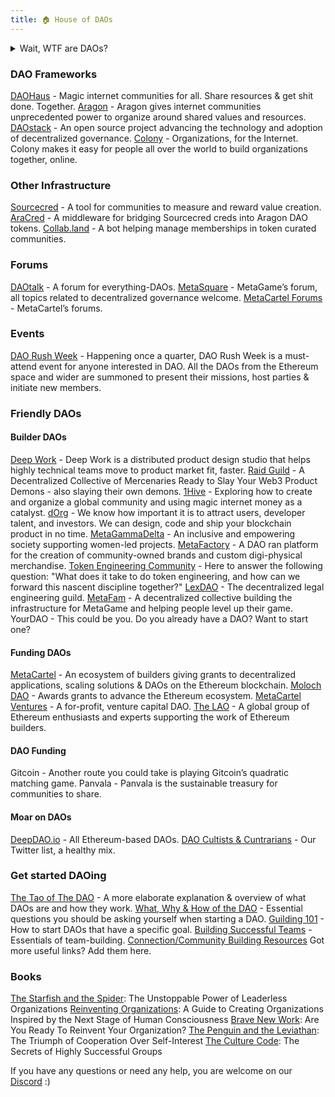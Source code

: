 ```yaml
---
title: 🏠 House of DAOs
---
```


<details>


<summary>Wait, WTF are DAOs?</summary>

<br />

Short for “Decentralized Autonomous Organizations”, DAOs are a new type of organizations enabled by the blockchain technology. Decentralized organizations are really nothing new, what makes DAOs different from decentralized organizations is that they are constituted on the blockchain and their governance is, at least in theory, controlled by smart contracts.

This allows people to start organizations with complete strangers from around the world and not worry whether one of them will run away with the money, where will the organization be formed and how will they govern its treasury. The ownership of a DAO is usually tokenized, distributed among members and it’s issuance not centrally controlled by anyone.

There are multiple types of “decentralizations”. Some will say “A DAO” only implies the architectural decentralization, the technology itself. While one may have “a DAO” whose governance is centralized in a single or a few big shareholders, we do not consider those true DAOs and instead refer to them as DACs (decentralized autonomous corporations).

If you ask most of us, a DAO should be both architecturally AND politically decentralized to truly be considered a DAO. For a DAO to be considered politically decentralized, it’s voting power should be sufficiently decentralized among its members. How much is sufficient? Well who the hell knows, we’ll figure it out.

If you ask me, DAOs are here to enable us to build a world of cooperatively ran organizations and collectively owned platforms & infrastructure.

To recap:

- There is no centralized control in the DAO. There is no “CEO” and no single individual may dictate direction.
- There isn’t a hierarchy in any traditional sense, no “managerial” & “executive” levels.
- Members allocate resources and make decisions about the direction and initiatives through voting on proposals or practicing other decentralized decision making methods, eg. [Holacracy’s Integrative Decision Making Process](https://medium.com/org-hacking/holacracys-integrative-decision-making-process-f750d4b82abc)
- There is a complete transparency of every transaction.

</details>


### DAO Frameworks

[DAOHaus](https://daohaus.club/) - Magic internet communities for all. Share resources & get shit done. Together.
[Aragon](https://aragon.org/) - Aragon gives internet communities unprecedented power to organize around shared values and resources.
[DAOstack](https://daostack.io/) - An open source project advancing the technology and adoption of decentralized governance.
[Colony](https://colony.io/) - Organizations, for the Internet. Colony makes it easy for people all over the world to build organizations together, online.

### Other Infrastructure

[Sourcecred](https://sourcecred.io/) - A tool for communities to measure and reward value creation.
[AraCred](https://aracred.github.io/) - A middleware for bridging Sourcecred creds into Aragon DAO tokens.
[Collab.land](https://collab.land/) - A bot helping manage memberships in token curated communities.

### Forums

[DAOtalk](https://daotalk.org) - A forum for everything-DAOs.
[MetaSquare](https://forum.metagame.wtf/) - MetaGame’s forum, all topics related to decentralized governance welcome.
[MetaCartel Forums](https://forum.metacartel.org/) - MetaCartel’s forums.

### Events

[DAO Rush Week](https://twitter.com/daorushweek) - Happening once a quarter, DAO Rush Week is a must-attend event for anyone interested in DAO. All the DAOs from the Ethereum space and wider are summoned to present their missions, host parties & initiate new members.

### Friendly DAOs

#### Builder DAOs

[Deep Work](https://deepwork.studio/) - Deep Work is a distributed product design studio that helps highly technical teams move to product market fit, faster.
[Raid Guild](https://raidguild.org/) - A Decentralized Collective of Mercenaries Ready to Slay Your Web3 Product Demons - also slaying their own demons.
[1Hive](https://1hive.org/) - Exploring how to create and organize a global community and using magic internet money as a catalyst.
[dOrg](https://dorg.tech/) - We know how important it is to attract users, developer talent, and investors. We can design, code and ship your blockchain product in no time.
[MetaGammaDelta](https://twitter.com/metagammadelta) - An inclusive and empowering society supporting women-led projects.
[MetaFactory](https://t.co/27fiwh7Oym?amp=1) - A DAO ran platform for the creation of community-owned brands and custom digi-physical merchandise.
[Token Engineering Community](https://tokenengineeringcommunity.github.io/website/) - Here to answer the following question: "What does it take to do token engineering, and how can we forward this nascent discipline together?"
[LexDAO](https://lexdao.org/) - The decentralized legal engineering guild.
[MetaFam](https://mainnet.aragon.org/#/metafam) - A decentralized collective building the infrastructure for MetaGame and helping people level up their game.
YourDAO - This could be you. Do you already have a DAO? Want to start one?

#### Funding DAOs

[MetaCartel](https://www.metacartel.org/) - An ecosystem of builders giving grants to decentralized applications, scaling solutions & DAOs on the Ethereum blockchain.
[Moloch DAO](https://www.molochdao.com/) - Awards grants to advance the Ethereum ecosystem.
[MetaCartel Ventures](https://metacartel.xyz/) - A for-profit, venture capital DAO.
[The LAO](https://www.thelao.io/) - A global group of Ethereum enthusiasts and experts supporting the work of Ethereum builders.

#### DAO Funding

Gitcoin - Another route you could take is playing Gitcoin’s quadratic matching game.
Panvala - Panvala is the sustainable treasury for communities to share.

#### Moar on DAOs

[DeepDAO.io](http://deepdao.io) - All Ethereum-based DAOs.
[DAO Cultists & Cuntrarians](https://twitter.com/i/lists/1282667877984800768) - Our Twitter list, a healthy mix.

### Get started DAOing

[The Tao of The DAO](https://guide.taoofthedao.org/) - A more elaborate explanation & overview of what DAOs are and how they work.
[What, Why & How of the DAO](https://wiki.metagame.wtf/docs/Guilding/what-why-how-of-your-dao) - Essential questions you should be asking yourself when starting a DAO.
[Guilding 101](https://wiki.metagame.wtf/docs/Guilding/guilding-101) - How to start DAOs that have a specific goal.
[Building Successful Teams](https://wiki.metagame.wtf/docs/Guilding/building-successful-teams) - Essentials of team-building.
[Connection/Community Building Resources](https://forum.metagame.wtf/t/connection-community-building-resources-practices/256)
Got more useful links? Add them here.

### Books

[The Starfish and the Spider](https://www.goodreads.com/book/show/21314.The_Starfish_and_the_Spider): The Unstoppable Power of Leaderless Organizations
[Reinventing Organizations](https://www.goodreads.com/book/show/20787425-reinventing-organizations?from_search=true&from_srp=true&qid=9kHh66iPPT&rank=1): A Guide to Creating Organizations Inspired by the Next Stage of Human Consciousness
[Brave New Work](https://www.goodreads.com/book/show/40338432-brave-new-work?from_search=true&from_srp=true&qid=9kHh66iPPT&rank=2): Are You Ready To Reinvent Your Organization?
[The Penguin and the Leviathan](https://www.goodreads.com/book/show/7286895-the-penguin-and-the-leviathan): The Triumph of Cooperation Over Self-Interest
[The Culture Code](https://www.goodreads.com/book/show/33517721-the-culture-code): The Secrets of Highly Successful Groups

If you have any questions or need any help, you are welcome on our [Discord](https://discord.gg/6JFXC9T) :)
